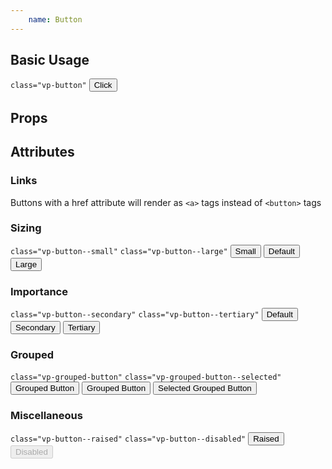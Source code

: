 ```yaml
---
    name: Button
---
```



## Basic Usage
`class="vp-button"`
<Playground>
<Button>Click</Button>
</Playground>

## Props
<PropsTable of={Button}/>

## Attributes
### Links

Buttons with a href attribute will render as `<a>` tags instead of `<button>` tags

### Sizing
`class="vp-button--small"`
`class="vp-button--large"`
<Playground>
    <Button size='small'>Small</Button>
    <Button>Default</Button>
    <Button size='large'>Large</Button>
</Playground>

### Importance
`class="vp-button--secondary"`
`class="vp-button--tertiary"`
<Playground>
    <Button>Default</Button>
    <Button importance='secondary'>Secondary</Button>
    <Button importance='tertiary'>Tertiary</Button>
</Playground>

### Grouped
`class="vp-grouped-button"`
`class="vp-grouped-button--selected"`
<Playground>
    <Button grouped>Grouped Button</Button>
    <Button grouped>Grouped Button</Button>
    <Button grouped selected>Selected Grouped Button</Button>
</Playground>

### Miscellaneous
`class="vp-button--raised"`
`class="vp-button--disabled"`
<Playground>
    <Button raised>Raised</Button>
    <Button disabled>Disabled</Button>
</Playground>